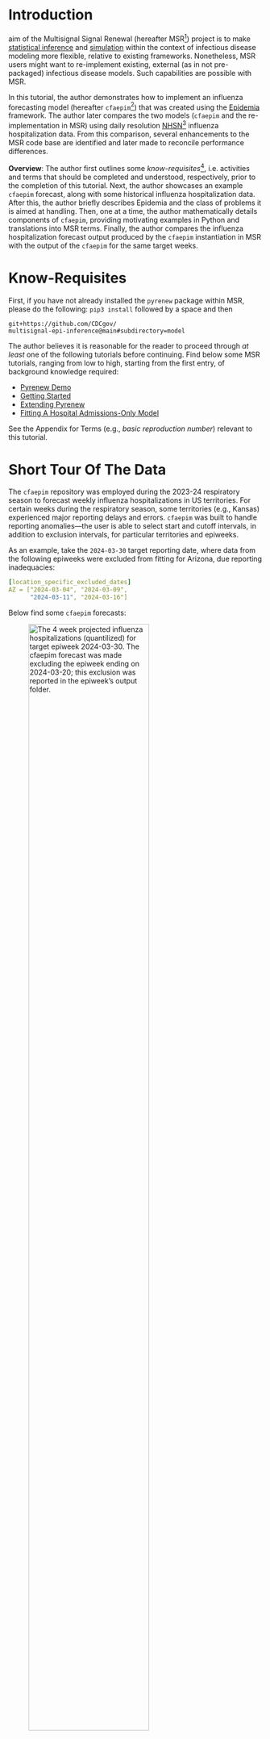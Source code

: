 
\newpage

# Introduction

\lettrine[lines=5, depth=0]{O}{ne} aim of the Multisignal Signal Renewal (hereafter MSR[^msr_v_pyrenew]) project is to make [statistical inference](https://en.wikipedia.org/wiki/Statistical_inference) and [simulation](https://en.wikipedia.org/wiki/Simulation) within the context of infectious disease modeling more flexible, relative to existing frameworks. Nonetheless, MSR users might want to re-implement existing, external (as in not pre-packaged) infectious disease models. Such capabilities are possible with MSR.

[^msr_v_pyrenew]: The author of this tutorial prefers the use of _MSR_ to `pyrenew`, which the reader may have seen used in other MSR tutorials and which is the name of the MSR project's downloadable package.

In this tutorial, the author demonstrates how to implement an influenza forecasting model (hereafter `cfaepim`[^cfaepim]) that was created using the [Epidemia](https://github.com/CDCgov/multisignal-epi-inference) framework. The author later compares the two models (`cfaepim` and the re-implementation in MSR) using daily resolution [NHSN](https://healthdata.gov/Hospital/COVID-19-Reported-Patient-Impact-and-Hospital-Capa/g62h-syeh)[^flusight] influenza hospitalization data. From this comparison, several enhancements to the MSR code base are identified and later made to reconcile performance differences.

[^flusight]: To see forecasts from influenza models using this data, see [here](https://github.com/cdcepi/FluSight-forecasts). For more information regarding how this data has been used for influenza forecasting, see [here](https://github.com/cdcepi/FluSight-forecast-hub/tree/main/target-data).

[^cfaepim]: The `cfaepim` model is contained within a private [CDC Enterprise](https://github.com/cdcent) repository. However, the author of this tutorial has received permission from [the author](https://github.com/dylanhmorris) of the repository to reproduce the parts of the model code.

__Overview__: The author first outlines some _know-requisites_[^itali], i.e. activities and terms that should be completed and understood, respectively, prior to the completion of this tutorial. Next, the author showcases an example `cfaepim` forecast, along with some historical influenza hospitalization data. After this, the author briefly describes Epidemia and the class of problems it is aimed at handling. Then, one at a time, the author mathematically details components of `cfaepim`, providing motivating examples in Python and translations into MSR terms. Finally, the author compares the influenza hospitalization forecast output produced by the `cfaepim` instantiation in MSR with the output of the `cfaepim` for the same target weeks.

[^itali]: Block quotes or lengthy italicized sections in this tutorial are very unlikely to be the author's own writing; instead, if no attribution is provided, it is safe to assume the content originated from `cfaepim` code or from descriptions that can be found on Epidemia's website.

# Know-Requisites

First, if you have not already installed the `pyrenew` package within MSR, please do the following: `pip3 install` followed by a space and then

```
git+https://github.com/CDCgov/
multisignal-epi-inference@main#subdirectory=model
```
The author believes it is reasonable for the reader to proceed through _at least_ one of the following tutorials before continuing. Find below some MSR tutorials, ranging from low to high, starting from the first entry, of background knowledge required:

* [Pyrenew Demo](https://cdcgov.github.io/multisignal-epi-inference/tutorials/pyrenew_demo.html)
* [Getting Started](https://cdcgov.github.io/multisignal-epi-inference/tutorials/getting-started.html)
* [Extending Pyrenew](https://cdcgov.github.io/multisignal-epi-inference/tutorials/extending_pyrenew.html)
* [Fitting A Hospital Admissions-Only Model](https://cdcgov.github.io/multisignal-epi-inference/tutorials/example-with-datasets.html)

See the Appendix for Terms (e.g., _basic reproduction number_) relevant to this tutorial.

# Short Tour Of The Data

The `cfaepim` repository was employed during the 2023-24 respiratory season to forecast weekly influenza hospitalizations in US territories. For certain weeks during the respiratory season, some territories (e.g., Kansas) experienced major reporting delays and errors. `cfaepim` was built to handle reporting anomalies—the user is able to select start and cutoff intervals, in addition to exclusion intervals, for particular territories and epiweeks.

As an example, take the `2024-03-30` target reporting date, where data from the following epiweeks were excluded from fitting for Arizona, due reporting inadequacies:

```yaml
[location_specific_excluded_dates]
AZ = ["2024-03-04", "2024-03-09",
      "2024-03-11", "2024-03-16"]
```

Below find some `cfaepim` forecasts:

![The 4 week projected influenza hospitalizations (quantilized) for target epiweek 2024-03-30. The `cfaepim` forecast was made excluding the epiweek ending on 2024-03-20; this exclusion was reported in the epiweek's `output` folder.](./source/figures/NY_cfaepim_2024-03-30_snapshot.png){ width=75% }

![Historical influenza hospitalizations for NY preceding the target epiweek 2024-03-30, along with a quantilized `cfaepim` forecast.](./source/figures/NY_cfaepim_2024-03-30_historical.png){ width=75% }

# Short Tour Of Epidemia

As described in Epidemia's Introduction page:

> The open-source R (R Core Team [2020](https://imperialcollegelondon.github.io/epidemia/articles/model-introduction.html#ref-rcore_2011)) package **epidemia** provides a framework for Bayesian, regression-oriented modeling of the temporal dynamics of infectious diseases. Typically, but not exclusively, these models are fit to areal time-series; i.e. aggregated event counts for a given population and period. Disease dynamics are described explicitly; observed data are linked to latent infections, which are in turn modeled as a self-exciting process tempered by time-varying reproduction numbers. Regression models are specified for several objects in the model. For example, reproduction numbers are expressed as a transformed predictor, which may include both covariates and autoregressive terms. A range of prior distributions can be specified for unknown parameters by leveraging the functionality of **rstanarm** (Goodrich et al. [2020](https://imperialcollegelondon.github.io/epidemia/articles/model-introduction.html#ref-goodrich_2020)). Multilevel models are supported by partially pooling covariate effects appearing in the predictor for reproduction numbers between multiple populations.

Further, the following pages on Epidemia might aid the reader in their understanding:

* [Epidemia's Website](https://imperialcollegelondon.github.io/epidemia/index.html)
* [Epidemia Model Description Page](https://imperialcollegelondon.github.io/epidemia/articles/model-description.html)
* [Epidemia Model Schematic Page](https://imperialcollegelondon.github.io/epidemia/articles/model-schematic.html)
* [Epidemia Model Implementation Page](https://imperialcollegelondon.github.io/epidemia/articles/model-implementation.html)

## Problem Statement

_The following description is a slightly reworded version of some of Epidemia's introduction page, geared towards influenza hospitalization forecasting. This problem statement attempts to further provide the reader with an intuition for how Epidemia is used in infectious disease modelling._

Suppose, over some interval of time, we received reported daily influenza hospitalization counts for a US territory; these influenza hospitalizations may be represented as $$Y = (Y_1, \dotsc, Y_n)$$

where $n$ denotes the $n$-th time step. Further, $Y_t$, i.e. the influenza hospitalization count for day $t$ can be...

> ...modeled as deriving from past new infections $i_s$, $s<t$, and some parameter $\alpha_t>0$, a multiplier, which in most contexts represents an instantaneous _ascertainment rate_. The general model can be expressed as $$Y_t \sim p(y_t, \phi)$$ $$y_t = \alpha_t \sum_{s<t}i_s \pi_{t-s}$$ where $y_t$ is the expected value of the data distribution and $\phi$ is an auxiliary parameter. $\pi_k$ is typically the time distribution from an infection to an observation, which we refer to as the infection to observation distribution. More generally, however, $\pi_k$ can be used to obtain any linear combination of past infections. New infections $i_t$ at times $t>0$ are modeled through a renewal equation, and are tempered by a non-negative parameter $\mathscr{R}_t$ which represents the reproduction number at time $t$. Formally $$i_t = \mathscr{R}_t \sum_{s<t}i_s g_{t-s}$$ where $g_k$ is a probability mass function for the time between infections. The recursion is initialized with seeded infections $i_{v:0}, v<0$, which are treated as unknown parameters. All parameters are assigned priors, i.e. $$i_{v:0},\mathscr{R},\phi,\alpha \sim p(\cdot)$$ where $\mathscr{R} = (\mathscr{R}_1,\dotsc,\mathscr{R}_n)$ and $\alpha=(\alpha_1,\dotsc,\alpha_n)$. The posterior distribution is then proportional to prior and likelihood, i.e.  $$p(i_{v:0},\mathscr{R},\phi,\alpha∣Y)\propto p(i_{v:0})p(\mathscr{R})p(\phi)p(\alpha)\prod_t p(Y_t∣y_t,\phi)$$.

The aforementioned Epidemia schematics page is worth looking at; see the Appendix.

# Epidemia For Influenza And MSR Equivalent

The `cfaepim` model consists of pre- and post-processing components that interface with a model instantiated via Epidemia. This Epidemia model is separated into three sections: (1) a transmission component, (2) an observation component, and (3) a function that integrates the other Epidemia-related components, which includes the infections component.

<!-- These three sections can be found across the code in `model.R`, which is detailed holistically in the Appendix. -->

## Parameters & Priors

The variables and their values below are referenced in subsequent sections. Skimming these values now might prove useful. The author of this tutorial cannot currently justify the values of these variables, but is in the process of obtaining justifications. The `cfaepim` code in this section was originally contained in a `toml` configuration file; parameter values are accessed via `params$<config_param>` in upcoming code blocks.


```yaml
day_of_week_effect_prior_modes = [0.0, 0.0, 0.0, 0.0, 0.0, 0.0]
day_of_week_effect_prior_scales = [0.25, 0.25, 0.25, 0.25, 0.25, 0.25]
holiday_eff_prior_mode = -0.2
holiday_eff_prior_scale = 0.2
post_holiday_eff_prior_mode = 0.0
post_holiday_eff_prior_scale = 0.2
recency_eff_prior_mode = 0.0
recency_eff_prior_scale = 0.1
recency_effect_length = 0

generation_time_dist = [0.233, 0.359, 0.198, 0.103, 0.053, 0.027, 0.014, 0.007, 0.003, 0.002, 0.001]
ihr_intercept_prior_mode = -6.5
ihr_intercept_prior_scale = 0.5
inf_model_prior_infections_per_capita = 0.0001
inf_model_seeds = 8
inf_to_hosp_dist = [0.05, 0.1, 0.175, 0.225, 0.175, 0.125, 0.075, 0.05, 0.025]
max_rt = 3.0
n_pre_observation_days = 14
non_obs_effect_prior_mode = -50
non_obs_effect_prior_scale = 0.01
reciprocal_dispersion_prior_mode = 10
reciprocal_dispersion_prior_scale = 5
reference_day_of_week = 4
rt_intercept_prior_mode = -0.4054651
rt_intercept_prior_scale = 0.3
seed = 54321
susceptible_fraction_prior_mode = 0.9
susceptible_fraction_prior_scale = 0.1
weekly_rw_prior_scale = 0.25
first_fitting_date = "2023-09-15"

[mcmc]
adapt_delta = 0.9
max_treedepth = 12
n_chains = 1
n_warmup = 1000
n_iter = 2000
```

## Transmission Component

In `cfaepim`, the influenza hospitalizations for each US territory are modelled separately, as though each territory's influenza dynamics are completely unique, i.e. independent of the influenza dynamics in other territories. This corresponds to an "unpooled" modelling case (see [Epidemia's partial pooling page](https://imperialcollegelondon.github.io/epidemia/articles/partial-pooling.html)). For each US territory, the effective reproduction number at time $t$, $\mathscr{R}_t$, can be modeled as a transformed linear prediction:

<!-- (the transmission of influenza, influenza infection, and the observation of influenza hospital admissions -->

$$\mathscr{R}_t = g^{-1}(\eta_t)$$

where $g$ is a link function and $\eta_t$ is the prediction on the transformed scale.

The link function for `cfaepim` is a scaled logit, so:

$$g^{-1}(x) = \frac{K}{1 + e^{-x}}$$

with $K = 3$ since `max_rt = 3.0`. As for each territory's transformed scale prediction $\eta_t$, we have

$$\eta_t = \beta_0 + W_t$$

where $W_t$ is a random walk satisfying $$W_t = W_{t-1} + \gamma_t$$ with $t > 0$ and $W_0 = 0$, and $\gamma_t \sim \mathcal{N}(0, \sigma)$, where $\sigma \sim \mathcal{N}^{+}(0, 0.25)$ since `weekly_rw_prior_scale = 0.25`. Note that the $\mathscr{R}_t$ intercept, i.e. $\beta_0$, has a prior. Since `rt_intercept_prior_mode = -0.4054651` and  `rt_intercept_prior_scale = 0.3`, $\beta_0 \sim \mathcal{N}(-0.4054651, 0.3)$.

### As Code In `cfaepim`

```r
#' Build the R(t) component of a "covariate
#' light" epidemia model.
#'
#' @param rt_intercept_prior_mode prior mode
#' for R(t) intercept. Prior is Normal on the
#' transformed (scaled logit) scale.
#' @param rt_intercept_prior_scale prior standard
#' deviation (scale) for R(t) intercept. Prior is
#' Normal on the transformed (scaled logit) scale.
#' @param max_rt Maximum permitted R(t) value (upper
#' limit of the scaled logit), on the natural scale.
#' R(t) will be permitted to range between 0 and
#' this value.
#' @param rw_prior_scale prior standard deviation
#' (scale parameter) for the random walk on R(t).
#' Random walk steps are Normal on the transformed
#' (scaled logit) scale.
#' @return the R(t) model, as the output
#' of an [epidemia::epirt()] call.
#' @export
build_light_rt <- function(rt_intercept_prior_mode,
                           rt_intercept_prior_scale,
                           max_rt,
                           rw_prior_scale) {
  rt_model <- epidemia::epirt(
    formula = as.formula(
      sprintf(
        paste0(
          "R(location, date) ~ 1 + ",
          "rw(time = week, gr = location, prior_scale = %f)"
        ),
        rw_prior_scale
      )
    ),
    prior_intercept = rstanarm::normal(
      location = rt_intercept_prior_mode,
      scale = rt_intercept_prior_scale
    ),
    link = epidemia::scaled_logit(K = max_rt)
  )
  return(rt_model)
}
```


## Observation Component

Proceeding, each US territory has is own time series of observed influenza hospitalizations $Y = (Y_1, \dotsc, Y_n)$. The observed influenza hospitalizations at time $t$ are given by $$Y_t \sim \mathcal{D}(y_t, \phi)$$ where $\mathcal{D}(y_t, \phi)$ is the sampling distribution with auxiliary parameter $\phi$.

This distribution is not fixed; rather, it is determined by the `family` variable in Epidemia's `epiobs` function.

Since `family = "neg_binom"` in `cfaepim`, $\mathcal{D}(y_t, \phi)$ is the [negative binomial distribution](https://en.wikipedia.org/wiki/Negative_binomial_distribution) parameterized by its mean and reciprocal dispersion ($\phi$).

Note that since `reciprocal_dispersion_prior_mode = 10` and `reciprocal_dispersion_prior_scale = 5`, we have the prior $\phi \sim \mathcal{N}(10, 5)$.

The expected value for the observed influenza hospitalizations on day $t$, i.e. $y_t$, is given by $$y_t = \alpha_t \sum_{s<t}i_s \pi_{t-s}$$ with $s < t$ and where

* $\pi_{k}$ is the _time distribution from an infection to an observation_
* $i_s$ are new infections as modelled via a renewal equation
* $\alpha_t>0$ _represents an instantaneous ascertainment rate_, which in this instance means the rate of influenza infections that become reported hospitalizations at time $t$, modeled by a linear model with a logit link (since `link = "logit"`), i.e. the function $g$, where $$g^{-1}(x) = \frac{1}{1 + e^{-x}}$$

Within `cfaepim`, the linear predictor for $\alpha_t$ consists of

* A "_day of the week effect on observation probability, relative to the reference day of the week_" (`day_of_week`).
* A holiday effect, if the day is a holiday (`is_holiday`).
* A post-holiday effect, if the day occurs after a holiday (`is_post_holiday`).

We have:

$$
\begin{aligned}
\alpha_t &= g^{-1}(\eta_t)\\
\eta_t &= \beta_0 + \sum_{i=1}^9 \beta_i x_i
\end{aligned}
$$

where

* the infection to hospitalization delay distribution intercept $\beta_0 \sim \mathcal{N}(-6.5, 0.5)$, since `ihr_intercept_prior_mode = -6.5` and `ihr_intercept_prior_scale = 0.5` .
* each of the coefficients $\beta_1, \dotsc, \beta_6$ have priors, $\beta_i \sim \mathcal{N}(0, 0.25) \quad i = 1, \dotsc, 6$ (see `day_of_week_effect_prior_modes` and `day_of_week_effect_prior_scales`) with `reference_day_of_week = 4`, i.e. Thursday, since epiweeks index Sunday at 0.
* the coefficient $\beta_7 \sim \mathcal{N}(-0.2, 0.2)$, since `holiday_eff_prior_mode = -0.2` and `holiday_eff_prior_scale = 0.2`, and refers to the holiday effect.
* the coefficient $\beta_8 \sim \mathcal{N}(0, 0.2)$, since `post_holiday_eff_prior_mode = 0.0` and `post_holiday_eff_prior_scale = 0.2`, and refers to the post-holiday effect.
* the coefficient $\beta_9 \sim \mathcal{N}(-50, 0.01)$, since `non_obs_effect_prior_mode = -50` and `non_obs_effect_prior_scale = 0.01`, and refers to the _change in the observation probability during the nonobservation (seeding) period_.

Within `cfaepim`, we have the infection to hospitalization delay distribution as $$\pi = \begin{bmatrix} 0.05 & 0.1 &  0.175 & 0.225 &  0.175 &  0.125 & 0.075 &  0.05 & 0.025\end{bmatrix}$$ given the selected value for `inf_to_hosp_dist`.


The corresponding code in `cfaepim`:

```r
#' Build the observation component of a "covariate
#' light" epidemia model.
#'
#' @param inf_to_hosp_dist infection to hospitalization
#' delay distribution, passed as the `i2o` parameter
#' to [epidemia::epiobs()].
#' @param ihr_intercept_prior_mode Normal prior mode for
#' the overall infection (observed) hospitalization rate
#' (i.e. the probability that an arbitrary infected individual
#' gets observed admitted to the hospital), before taking
#' into account any covariates.
#' Specified on the transformed scale (see `link` parameter).
#' @param ihr_intercept_prior_scale Normal prior scale for the
#' intercept of the regression predicting the
#' infection (observed) hospitalization rate
#' (i.e. the probability that an arbitrary infected individual
#' gets observed admitted to the hospital), before taking
#' into account any covariates.
#' Specified on the transformed scale (see `link` parameter).
#' @param day_of_week_eff_prior_modes Normal prior
#' modes for the day of the week effect on observation
#' probability, relative to the reference day of the week.
#' Should be a vector of length 6.
#' Specified on the transformed scale (see `link` parameter).
#' @param day_of_week_eff_prior_scales Normal prior
#' scales for the day of the week effect on observation
#' probability, relative to the reference day of the week.
#' Should be a vector of length 6.
#' Specified on the transformed scale (see `link` parameter).
#' @param non_obs_effect_prior_mode Normal prior
#' mode for the change in the observation probability
#' during the nonobservation (seeding) period. Useful
#' for model initialization. Should typically be a large
#' negative number.
#' Specified on the transformed scale (see `link` parameter).
#' @param non_obs_effect_prior_scale Normal prior
#' scale for the change in the observation probability
#' during the nonobservation (seeding) period. Useful
#' for model initialization. Should typically be a small
#' number, to enforce the large negative effect given in
#' non_obs_effect_prior_mode.
#' Specified on the transformed scale (see `link` parameter).
#' @param inv_dispersion_prior_mode Normal prior mode
#' for the reciprocal dispersion of the negative binomial
#' observation process.
#' @param inv_dispersion_prior_mode Normal prior scale
#' for the reciprocal dispersion of the negative binomial
#' observation process.
#' @param link link function for the observation model,
#' passed as the `link` parameter to [epidemia::epiobs()]
#' Default `"logit"`.
#' @return the observation model, as the output
#' of an [epidemia::epiobs()] call.
#' @export
build_light_obs <- function(inf_to_hosp_dist,
                            ihr_intercept_prior_mode,
                            ihr_intercept_prior_scale,
                            day_of_week_eff_prior_modes,
                            day_of_week_eff_prior_scales,
                            holiday_eff_prior_mode,
                            holiday_eff_prior_scale,
                            post_holiday_eff_prior_mode,
                            post_holiday_eff_prior_scale,
                            non_obs_effect_prior_mode,
                            non_obs_effect_prior_scale,
                            inv_dispersion_prior_mode,
                            inv_dispersion_prior_scale,
                            link = "logit") {
  return(epidemia::epiobs(
    formula = as.formula(paste0(
      "hosp ~ 1 + day_of_week + ",
      "is_holiday + ",
      "is_post_holiday + ",
      "nonobservation_period"
    )),
    ## Add a covariate for the
    ## nonobservation window to
    ## leave an initial evolution
    ## period with no observations
    i2o = inf_to_hosp_dist,
    link = link,
    family = "neg_binom",
    prior_intercept = rstanarm::normal(
      location = ihr_intercept_prior_mode,
      scale = ihr_intercept_prior_scale
    ),
    prior = rstanarm::normal(
      location = c(
        day_of_week_eff_prior_modes,
        holiday_eff_prior_mode,
        post_holiday_eff_prior_mode,
        non_obs_effect_prior_mode
      ),
      ## a large negative non_obs_effect
      ## effectively conditions on detection
      ## prob = 0 outside the observation period
      scale = c(
        day_of_week_eff_prior_scales,
        holiday_eff_prior_scale,
        post_holiday_eff_prior_scale,
        non_obs_effect_prior_scale
        ## non-obs prior scale
        ## should be small to
        ## enforce non-obs effect
        ## close to (large negative) mode
      )
    ),
    prior_aux = rstanarm::normal(
      location = inv_dispersion_prior_mode,
      scale = inv_dispersion_prior_scale
    )
  ))
}
```

## Infections Component

With a more thorough understanding of the observation process, let us turn our attention to the infection process.

NOTE: The infections component code is contained within the `build_state_light_model()` function in `model.R`. The code for this entire function appears in the next section.



```r
mode_ihr <- plogis(params$ihr_intercept_prior_mode)
state_data <- clean_data |>
  dplyr::filter(location == !!state)

mean_inf_df <- state_data |>
  dplyr::distinct(location, population, first_week_hosp) |>
  dplyr::mutate(
    mean_seed_inf_per_day = (
      (params$inf_model_prior_infections_per_capita * population) +
        (first_week_hosp / (!!mode_ihr * 7))
    )
  )
mean_inf_val <- mean_inf_df$mean_seed_inf_per_day[1]
infection_model <- epidemia::epiinf(
  params$generation_time_dist,
  seed_days = params$inf_model_seeds,
  prior_seeds = rstanarm::exponential(1 / mean_inf_val),
  pop_adjust = TRUE,
  pops = "population",
  prior_susc = rstanarm::normal(
    location = params$susceptible_fraction_prior_mode,
    scale = params$susceptible_fraction_prior_scale
  )
)
```




The corresponding code in `cfaepim`:

```r
#' Build a complete "covariate light" epidemia
#' model
#'
#' For the given state with
#' the given parameter list
#'
#' @param state state for which to build the model
#' @param clean_data data frame of all fitting data
#' @param params the parameter list
#' @param n_warmup number of warmup samples for Stan to draw per chain.
#' Default `1000`.
#' @param n_iter total number of iterations for Stan per chain.
#' Default `2000`.
#' @param n_chains number of separate NUTS chains to run.
#' Default `4`.
#' @param max_treedepth maximum treedepth for NUTS,
#' passed to [rstan::sampling()]. Default `11`.
#' @param adapt_delta target acceptance probability
#' for NUTS adaptation, passed to [rstan::sampling()].
#' Default `0.85`.
#' @param refresh How often to print Stan progress
#' to terminal. Default `0` (never).
#' @return a list of arguments that can be passed
#' to [epidemia::epim()]
#' @export
build_state_light_model <- function(
    state,
    clean_data,
    params,
    n_warmup = 1000,
    n_iter = 2000,
    n_chains = 4,
    max_treedepth = 11,
    adapt_delta = 0.85,
    refresh = 0) {
  rw_prior_scale <- params$weekly_rw_prior_scale

  rt_model <- build_light_rt(
    params$rt_intercept_prior_mode,
    params$rt_intercept_prior_scale,
    params$max_rt,
    params$weekly_rw_prior_scale
  )

  ## make sure day_of_week is properly
  ## set up as a factor
  dow_levels <- levels(
    lubridate::wday("2023-01-01",
      label = TRUE,
      week_start = params$reference_day_of_week
    )
  )
  clean_data <- clean_data |>
    dplyr::mutate(
      day_of_week = factor(day_of_week,
        ordered = FALSE,
        levels = dow_levels
      )
    )
  # create the mean infections per day to use in prior_seeds
  # to population adjust the seeded infections
  mode_ihr <- plogis(params$ihr_intercept_prior_mode)
  state_data <- clean_data |>
    dplyr::filter(location == !!state)

  mean_inf_df <- state_data |>
    dplyr::distinct(location, population, first_week_hosp) |>
    dplyr::mutate(
      mean_seed_inf_per_day = (
        (params$inf_model_prior_infections_per_capita * population) +
          (first_week_hosp / (!!mode_ihr * 7))
      )
    )
  mean_inf_val <- mean_inf_df$mean_seed_inf_per_day[1]
  infection_model <- epidemia::epiinf(
    params$generation_time_dist,
    seed_days = params$inf_model_seeds,
    prior_seeds = rstanarm::exponential(1 / mean_inf_val),
    pop_adjust = TRUE,
    pops = "population",
    prior_susc = rstanarm::normal(
      location = params$susceptible_fraction_prior_mode,
      scale = params$susceptible_fraction_prior_scale
    )
  )
  obs_model <- build_light_obs(
    params$inf_to_hosp_dist,
    params$ihr_intercept_prior_mode,
    params$ihr_intercept_prior_scale,
    params$day_of_week_effect_prior_modes,
    params$day_of_week_effect_prior_scales,
    params$holiday_eff_prior_mode,
    params$holiday_eff_prior_scale,
    params$post_holiday_eff_prior_mode,
    params$post_holiday_eff_prior_scale,
    params$non_obs_effect_prior_mode,
    params$non_obs_effect_prior_scale,
    params$reciprocal_dispersion_prior_mode,
    params$reciprocal_dispersion_prior_scale
  )
  stan_data <- state_data |>
    dplyr::select(
      date,
      location,
      population,
      hosp,
      day_of_week,
      is_holiday,
      is_post_holiday,
      recency,
      nonobservation_period,
      week
    )
  aug_stan_data <- add_pre_observation_period(
    stan_data,
    params$n_pre_observation_days
  )
  epim_args <- list(
    rt = rt_model,
    obs = obs_model,
    inf = infection_model,
    data = aug_stan_data,
    warmup = n_warmup,
    iter = n_iter,
    seed = params$seed,
    chains = n_chains,
    refresh = refresh,
    control = list(
      max_treedepth = max_treedepth,
      adapt_delta = adapt_delta
    )
  )
  return(epim_args)
}
```

## Additional Components


The corresponding code in `cfaepim`:

```r
#' Augment a set of epidemia data with a
#' preobservation period
#'
#' This allows for more robust initialization
#' of the renewal process.
#'
#' @param data The data to augment
#' @param n_pre_observation_days number of
#' pre-observation days with which to augment it.
#' @return the augmented data frame, as a [tibble::tibble()]
#' @export
add_pre_observation_period <- function(data,
                                       n_pre_observation_days) {
  pre_observation_data <- tibble::tibble(
    date = min(data$date) - n_pre_observation_days:1,
    hosp = NA,
    nonobservation_period = TRUE,
    location = data$location[1],
    population = data$population[1],
    day_of_week = factor(
      lubridate::wday(date,
        label = TRUE
      ),
      ordered = FALSE,
      levels = levels(data$day_of_week)
    ),
    is_holiday = FALSE,
    is_post_holiday = FALSE,
    recency = 0,
    week = data$week[1] ## this prevents RW during seeding
  )

  aug_data <- pre_observation_data |>
    dplyr::bind_rows(data) |>
    dplyr::mutate(hosp = ifelse(nonobservation_period,
      0,
      hosp
    ))
  print(aug_data |> tail())
  return(aug_data)
}
```



# Appendix

## Terms

The reader might find having the definitions of the following terms useful.

__Basic Reproduction Number__ [@van2002reproduction, pp. 32-33]

> The basic reproduction number, denoted $\mathscr{R}_0$, is 'the expected number of secondary cases produced, in a completely susceptible population, by a typical infective individual' [2]; see also [5, p. 17]. If $\mathscr{R}_0 < 1$, then on average an infected individual produces less than one new infected individual over the course of its infectious period, and the infection cannot grow. Conversely, if $\mathscr{R}_0 > 1$, then each infected individual produces, on average, more than one new infection, and the disease can invade the population. For the case of a single infected compartment, $\mathscr{R}_0$ is simply the product of the infection rate and the mean duration of the infection. However, for more complicated models with several infected compartments this simple heuristic definition of $\mathscr{R}_0$ is insufficient. A more general basic reproduction number can be defined as the number of new infections produced by a typical infective individual in a population at a [disease free equilibrium (DFE)].

__Generation Interval__ [@champredon2018equivalence, pp.3258-3267]

> The generation interval is the interval between the time when an individual is infected by an infector and the time when this infector was infected.

and

> The generation interval is rarely observed (because the actual transmission time is usually not observed), but through contact tracing it is possible to directly observe the _serial interval_ (i.e., the interval of time between the onset of symptoms for the infector and her/his infectee).


__Renewal Equation__ (Historical) [@champredon2018equivalence, pp.3258-3267]

> The renewal equation was introduced by Euler in 1767 [@euler1767recherches] in his work on population dynamics and was reframed in a modern continuous formulation by Lotka in 1907 [@lotka1907relation]. Lotka's formulation is usually expressed as $$B(t) = \int^{\infty}_0 B(t-a) p(a) \nu(a) da$$ where $B(t)$ is the number of births at time $t$, $p(a)$ is the probability of survival to age $a$, and $\nu(a)$ is the fertility at age $a$. This equation was derived for demographic studies and has been adapted to epidemics using an "age of infection" model that was described in the seminal work of Kermack and McKendrick in 1927 [@kermack1927contribution]. This epidemic model changes the interpretation of the variables: $B(t)$ represents the number of new infectious individuals at time $t$, $p(a)$ the probability to be infectious a time units after acquiring the disease, and $\nu(a)$ the "transmission potential" that is, the average number of secondary infections at "infection age" $a$.

__Renewal Equation__ (Epidemiology) [@pakkanen2023unifying, pp.35]

> The form of this renewal equation when only considering $\mathscr{R}_0$ is exactly what is commonly used in epidemic modelling where the incidence of infections $I(t)$ follows a renewal equation given by $$I(t) = \mathscr{R}_0 \int_0^{\infty} I(t-u)g(u)du$$ where $g(\cdot)$ is the probability density function (PDF) of the generation interval. Introducing a time-varying reproduction number $\mathscr{R}(t)$ within the Bellman–Harris process in general does not simply entail replacing $\mathscr{R}_0$ with $\mathscr{R}(t)$ in the renewal equation.

<!-- ## Epidemia Schematics Page

> We provide schematics for different parts of the model outlined [here](https://imperialcollegelondon.github.io/epidemia/articles/model-description.html). These are useful because they clarify how different model objects, including data and parameters, are related to one another.
>
> Figure [2.1](https://imperialcollegelondon.github.io/epidemia/articles/model-schematic.html#fig:schem-obs) illustrates a complete observational model, and in particular details the model for multipliers $\alpha_t$. Figure [3.1](https://imperialcollegelondon.github.io/epidemia/articles/model-schematic.html#fig:schem-inf) presents the basic infection model, and also shows the GLM-style model for reproduction numbers $\mathscr{R}_t$. Finally Figure [4.1](https://imperialcollegelondon.github.io/epidemia/articles/model-schematic.html#fig:schem-latent) shows treating latent infections as parameters.
>
> All mathematical notation shown in the figures corresponds to that used in the model description article. Each node is outlined in a color corresponding to the type of object considered. These are interpreted as follows.
>
> -   **Grey**: A user provided object or quantity that is assumed to be known.
-   **Green**: A model parameter that is, generally speaking, directly sampled. Occasionally **epidemia** will sample a transformation of this parameter for efficiency purposes.
-   **Red**: A transformed parameter. This is a quantity that is a deterministic function of other model parameters.
-   **Orange**: A quantity that is either a parameter or transformed parameter, depending on the context.
-   **Blue**: An observation.

![From Epidemia's site: _A schematic for observational models. Only one observational model is shown here, however the figure makes clear that additional models may be included. The model for the multiplier $\alpha_t$ is shown in the shaded green region. This is very similar in form to the transmission model shown in Figure 3.1. Infections shown at the bottom may be directly from either the basic infection model, or from an extended model (as described in the model description)._](./source/figures/Epidemia_02.png){ width=75% }

![From Epidemia's site: _A schematic showing both the basic infection model and the transmission model (the green region). Here infections are a transformed parameter, and are recursively linked to previous infections. The model for $\mathscr{R}_t$ is similar to a GLM, however autocorrelation terms can be included. $\eta_t$ is the predictor for the reproduction number at time $t$, and is one element of the predictor $\eta$ introduced in the model description._](./source/figures/Epidemia_03.png){ width=75% }

![From Epidemia's site: _Shows schematic for adding variation to the infection process._](./source/figures/Epidemia_04.png){ width=75% } -->

## `cfaepim` Model, Fit, And Forecast Code

The full code from `model.R`, `fit.R`, and `forecast.R`.

### Model

```r
#' Augment a set of epidemia data with a
#' preobservation period
#'
#' This allows for more robust initialization
#' of the renewal process.
#'
#' @param data The data to augment
#' @param n_pre_observation_days number of
#' pre-observation days with which to augment it.
#' @return the augmented data frame, as a [tibble::tibble()]
#' @export
add_pre_observation_period <- function(data,
                                       n_pre_observation_days) {
  pre_observation_data <- tibble::tibble(
    date = min(data$date) - n_pre_observation_days:1,
    hosp = NA,
    nonobservation_period = TRUE,
    location = data$location[1],
    population = data$population[1],
    day_of_week = factor(
      lubridate::wday(date,
        label = TRUE
      ),
      ordered = FALSE,
      levels = levels(data$day_of_week)
    ),
    is_holiday = FALSE,
    is_post_holiday = FALSE,
    recency = 0,
    week = data$week[1] ## this prevents RW during seeding
  )

  aug_data <- pre_observation_data |>
    dplyr::bind_rows(data) |>
    dplyr::mutate(hosp = ifelse(nonobservation_period,
      0,
      hosp
    ))
  print(aug_data |> tail())
  return(aug_data)
}

#' Build the R(t) component of a "covariate
#' light" epidemia model.
#'
#' @param rt_intercept_prior_mode prior mode
#' for R(t) intercept. Prior is Normal on the
#' transformed (scaled logit) scale.
#' @param rt_intercept_prior_scale prior standard
#' deviation (scale) for R(t) intercept. Prior is
#' Normal on the transformed (scaled logit) scale.
#' @param max_rt Maximum permitted R(t) value (upper
#' limit of the scaled logit), on the natural scale.
#' R(t) will be permitted to range between 0 and
#' this value.
#' @param rw_prior_scale prior standard deviation
#' (scale parameter) for the random walk on R(t).
#' Random walk steps are Normal on the transformed
#' (scaled logit) scale.
#' @return the R(t) model, as the output
#' of an [epidemia::epirt()] call.
#' @export
build_light_rt <- function(rt_intercept_prior_mode,
                           rt_intercept_prior_scale,
                           max_rt,
                           rw_prior_scale) {
  rt_model <- epidemia::epirt(
    formula = as.formula(
      sprintf(
        paste0(
          "R(location, date) ~ 1 + ",
          "rw(time = week, gr = location, prior_scale = %f)"
        ),
        rw_prior_scale
      )
    ),
    prior_intercept = rstanarm::normal(
      location = rt_intercept_prior_mode,
      scale = rt_intercept_prior_scale
    ),
    link = epidemia::scaled_logit(K = max_rt)
  )

  return(rt_model)
}

#' Build the observation component of a "covariate
#' light" epidemia model.
#'
#' @param inf_to_hosp_dist infection to hospitalization
#' delay distribution, passed as the `i2o` parameter
#' to [epidemia::epiobs()].
#' @param ihr_intercept_prior_mode Normal prior mode for
#' the overall infection (observed) hospitalization rate
#' (i.e. the probability that an arbitrary infected individual
#' gets observed admitted to the hospital), before taking
#' into account any covariates.
#' Specified on the transformed scale (see `link` parameter).
#' @param ihr_intercept_prior_scale Normal prior scale for the
#' intercept of the regression predicting the
#' infection (observed) hospitalization rate
#' (i.e. the probability that an arbitrary infected individual
#' gets observed admitted to the hospital), before taking
#' into account any covariates.
#' Specified on the transformed scale (see `link` parameter).
#' @param day_of_week_eff_prior_modes Normal prior
#' modes for the day of the week effect on observation
#' probability, relative to the reference day of the week.
#' Should be a vector of length 6.
#' Specified on the transformed scale (see `link` parameter).
#' @param day_of_week_eff_prior_scales Normal prior
#' scales for the day of the week effect on observation
#' probability, relative to the reference day of the week.
#' Should be a vector of length 6.
#' Specified on the transformed scale (see `link` parameter).
#' @param non_obs_effect_prior_mode Normal prior
#' mode for the change in the observation probability
#' during the nonobservation (seeding) period. Useful
#' for model initialization. Should typically be a large
#' negative number.
#' Specified on the transformed scale (see `link` parameter).
#' @param non_obs_effect_prior_scale Normal prior
#' scalefor the change in the observation probability
#' during the nonobservation (seeding) period. Useful
#' for model initialization. Should typically be a small
#' number, to enforce the large negative effect given in
#' non_obs_effect_prior_mode.
#' Specified on the transformed scale (see `link` parameter).
#' @param inv_dispersion_prior_mode Normal prior mode
#' for the reciprocal dispersion of the negative binomial
#' observation process.
#' @param inv_dispersion_prior_mode Normal prior scale
#' for the reciprocal dispersion of the negative binomial
#' observation process.
#' @param link link function for the observation model,
#' passed as the `link` parameter to [epidemia::epiobs()]
#' Default `"logit"`.
#' @return the observation model, as the output
#' of an [epidemia::epiobs()] call.
#' @export
build_light_obs <- function(inf_to_hosp_dist,
                            ihr_intercept_prior_mode,
                            ihr_intercept_prior_scale,
                            day_of_week_eff_prior_modes,
                            day_of_week_eff_prior_scales,
                            holiday_eff_prior_mode,
                            holiday_eff_prior_scale,
                            post_holiday_eff_prior_mode,
                            post_holiday_eff_prior_scale,
                            non_obs_effect_prior_mode,
                            non_obs_effect_prior_scale,
                            inv_dispersion_prior_mode,
                            inv_dispersion_prior_scale,
                            link = "logit") {
  return(epidemia::epiobs(
    formula = as.formula(paste0(
      "hosp ~ 1 + day_of_week + ",
      "is_holiday + ",
      "is_post_holiday + ",
      "nonobservation_period"
    )),
    ## Add a covariate for the
    ## nonobservation window to
    ## leave an initial evolution
    ## period with no observations
    i2o = inf_to_hosp_dist,
    link = link,
    family = "neg_binom",
    prior_intercept = rstanarm::normal(
      location = ihr_intercept_prior_mode,
      scale = ihr_intercept_prior_scale
    ),
    prior = rstanarm::normal(
      location = c(
        day_of_week_eff_prior_modes,
        holiday_eff_prior_mode,
        post_holiday_eff_prior_mode,
        non_obs_effect_prior_mode
      ),
      ## a large negative non_obs_effect
      ## effectively conditions on detection
      ## prob = 0 outside the observation period
      scale = c(
        day_of_week_eff_prior_scales,
        holiday_eff_prior_scale,
        post_holiday_eff_prior_scale,
        non_obs_effect_prior_scale
        ## non-obs prior scale
        ## should be small to
        ## enforce non-obs effect
        ## close to (large negative) mode
      )
    ),
    prior_aux = rstanarm::normal(
      location = inv_dispersion_prior_mode,
      scale = inv_dispersion_prior_scale
    )
  ))
}

#' Build a complete "covariate light" epidemia
#' model
#'
#' For the given state with
#' the given parameter list
#'
#' @param state state for which to build the model
#' @param clean_data data frame of all fitting data
#' @param params the parameter list
#' @param n_warmup number of warmup samples for Stan to draw per chain.
#' Default `1000`.
#' @param n_iter total number of iterations for Stan per chain.
#' Default `2000`.
#' @param n_chains number of separate NUTS chains to run.
#' Default `4`.
#' @param max_treedepth maximum treedepth for NUTS,
#' passed to [rstan::sampling()]. Default `11`.
#' @param adapt_delta target acceptance probability
#' for NUTS adaptation, passed to [rstan::sampling()].
#' Default `0.85`.
#' @param refresh How often to print Stan progress
#' to terminal. Default `0` (never).
#' @return a list of arguments that can be passed
#' to [epidemia::epim()]
#' @export
build_state_light_model <- function(
    state,
    clean_data,
    params,
    n_warmup = 1000,
    n_iter = 2000,
    n_chains = 4,
    max_treedepth = 11,
    adapt_delta = 0.85,
    refresh = 0) {
  rw_prior_scale <- params$weekly_rw_prior_scale
  rt_model <- build_light_rt(
    params$rt_intercept_prior_mode,
    params$rt_intercept_prior_scale,
    params$max_rt,
    params$weekly_rw_prior_scale
  )
  ## make sure day_of_week is properly
  ## set up as a factor
  dow_levels <- levels(
    lubridate::wday("2023-01-01",
      label = TRUE,
      week_start = params$reference_day_of_week
    )
  )
  clean_data <- clean_data |>
    dplyr::mutate(
      day_of_week = factor(day_of_week,
        ordered = FALSE,
        levels = dow_levels
      )
    )
  # create the mean infections per day to use in prior_seeds
  # to population adjust the seeded infections
  mode_ihr <- plogis(params$ihr_intercept_prior_mode)
  state_data <- clean_data |>
    dplyr::filter(location == !!state)
  mean_inf_df <- state_data |>
    dplyr::distinct(location, population, first_week_hosp) |>
    dplyr::mutate(
      mean_seed_inf_per_day = (
        (params$inf_model_prior_infections_per_capita * population) +
          (first_week_hosp / (!!mode_ihr * 7))
      )
    )

  mean_inf_val <- mean_inf_df$mean_seed_inf_per_day[1]
  infection_model <- epidemia::epiinf(
    params$generation_time_dist,
    seed_days = params$inf_model_seeds,
    prior_seeds = rstanarm::exponential(1 / mean_inf_val),
    pop_adjust = TRUE,
    pops = "population",
    prior_susc = rstanarm::normal(
      location = params$susceptible_fraction_prior_mode,
      scale = params$susceptible_fraction_prior_scale
    )
  )
  obs_model <- build_light_obs(
    params$inf_to_hosp_dist,
    params$ihr_intercept_prior_mode,
    params$ihr_intercept_prior_scale,
    params$day_of_week_effect_prior_modes,
    params$day_of_week_effect_prior_scales,
    params$holiday_eff_prior_mode,
    params$holiday_eff_prior_scale,
    params$post_holiday_eff_prior_mode,
    params$post_holiday_eff_prior_scale,
    params$non_obs_effect_prior_mode,
    params$non_obs_effect_prior_scale,
    params$reciprocal_dispersion_prior_mode,
    params$reciprocal_dispersion_prior_scale
  )
  stan_data <- state_data |>
    dplyr::select(
      date,
      location,
      population,
      hosp,
      day_of_week,
      is_holiday,
      is_post_holiday,
      recency,
      nonobservation_period,
      week
    )
  aug_stan_data <- add_pre_observation_period(
    stan_data,
    params$n_pre_observation_days
  )
  epim_args <- list(
    rt = rt_model,
    obs = obs_model,
    inf = infection_model,
    data = aug_stan_data,
    warmup = n_warmup,
    iter = n_iter,
    seed = params$seed,
    chains = n_chains,
    refresh = refresh,
    control = list(
      max_treedepth = max_treedepth,
      adapt_delta = adapt_delta
    )
  )
  return(epim_args)
}
```

### Fit

```r
#!/usr/bin/env Rscript

#' fit forecast models for a given report date
#'
#' @param report_date report date for which
#' to run the analysis
#' @param output_parent_directory report will
#' be saved in a subdirectory named after the report date,
#' but within this parent directory. Defaults to creating
#' and/or using a directory named `"output"` within the
#' current working directory for this purpose.
#' @param data_cutoff_date Unless use data through
#' the given date. If `NULL`, use all
#' available data. Default `NULL`.
#' @param locations Only fit these locations.
#' If `NULL`, use all available locations.
#' Default `NULL`.
#' @param param_path Where to look for a parameter
#' file. Default to a file named `"params.toml"`
#' within a directory named `"data"` within the
#' current working directory.
#' @param location_data_path Where to look for a FluSight
#' `locations.csv` containing locations to fit and their
#' populations. Default to a file named `"locations.csv"`
#' within a directory named `"data"` within the
#' current working directory.
#' @param healthdata_api_key_id API key ID for authenticating
#' to HealthData.gov SODA API. Not required, but polite.
#' Default `NULL`
#' @param healthdata_api_key_secret Corresponding
#' API key secrete for authenticating
#' to HealthData.gov SODA API. Not required, but polite.
#' Default `NULL`.
#' @param overwrite_params Overwrite an existing
#' archived parameter file if it exists?
#' Boolean, default `FALSE`. If `FALSE`
#' and an archived parameter file already
#' exists, the pipeline will error out.
#' @return `TRUE` on success.
fit <- function(report_date,
                output_parent_directory = "output",
                data_cutoff_date = NULL,
                locations = NULL,
                param_path = fs::path("data", "params.toml"),
                location_data_path = fs::path("data", "locations.csv"),
                healthdata_api_key_id = NULL,
                healthdata_api_key_secret = NULL,
                overwrite_params = FALSE) {
  cli::cli_inform("Using working directory {fs::path_wd()}")

  report_outdir <- fs::path(
    output_parent_directory,
    report_date
  )

  fs::dir_create(report_outdir)

  data_save_path <- fs::path(
    report_outdir,
    paste0(report_date, "_clean_data", ".tsv")
  )

  param_save_path <- fs::path(
    report_outdir,
    paste0(report_date, "_config", ".toml")
  )

  cli::cli_inform("reading in run parameters from {param_path}")
  params <- RcppTOML::parseTOML(param_path)

  cli::cli_inform("Archiving parameters at {param_save_path}")
  fs::file_copy(param_path,
    param_save_path,
    overwrite = overwrite_params
  )

  cli::cli_inform("Pulling and cleaning data")
  clean_data <- cfaepim::get_data(
    params$first_fitting_date,
    location_data_path,
    api_key_id = healthdata_api_key_id,
    api_key_secret = healthdata_api_key_secret,
    recency_effect_length = params$recency_effect_length
  )

  for (loc in unique(clean_data$location)) {
    loc_start_date <- params$location_specific_start_dates[[loc]]
    loc_cutoff_date <- params$location_specific_cutoff_dates[[loc]]

    if (!is.null(loc_start_date)) {
      cli::cli_inform(paste0(
        "Using custom start date {loc_start_date} ",
        "for location {loc}"
      ))
      clean_data <- clean_data |>
        dplyr::filter(location != !!loc | date >= !!loc_start_date)
    }

    if (!is.null(loc_cutoff_date)) {
      cli::cli_inform(paste0(
        "Using custom cutoff date {loc_cutoff_date} ",
        "for location {loc}"
      ))
      clean_data <- clean_data |>
        dplyr::filter(location != !!loc | date <= !!loc_cutoff_date)
    }
  }

  if (!is.null(data_cutoff_date)) {
    clean_data <- clean_data |>
      dplyr::filter(date <= data_cutoff_date)
  }

  unobserved_dates <- params$location_specific_excluded_dates |>
    stack() |>
    tibble::as_tibble() |>
    dplyr::mutate(
      date = as.Date(values),
      location = ind,
      nonobservation_period = TRUE
    ) |>
    dplyr::select(
      date,
      location,
      nonobservation_period
    )

  clean_data <- clean_data |>
    dplyr::left_join(
      unobserved_dates,
      by = c("location", "date")
    ) |>
    dplyr::mutate(
      nonobservation_period =
        tidyr::replace_na(
          nonobservation_period,
          FALSE
        )
    )


  cli::cli_inform("Archiving cleaned data at {data_save_path}")
  readr::write_tsv(clean_data, data_save_path)

  if (!is.null(locations)) {
    loc_vec <- as.character(locations)
  } else {
    loc_vec <- clean_data |>
      dplyr::distinct(location) |>
      dplyr::pull()
  }
  names(loc_vec) <- loc_vec

  cli::cli_alert("Fitting the following locations: {loc_vec}")

  cli::cli_alert("Setting up models")
  fitting_args <- lapply(loc_vec,
    cfaepim::build_state_light_model,
    clean_data = clean_data,
    params = params,
    adapt_delta = params$mcmc$adapt_delta,
    max_treedepth = params$mcmc$max_treedepth,
    n_chains = params$mcmc$n_chains,
    n_warmup = params$mcmc$n_warmup,
    n_iter = params$mcmc$n_iter
  )

  cli::cli_alert("{length(fitting_args)} models to fit")
  cli::cli_alert("Starting model fit at {Sys.time()}")

  raw_results <- cfaepim::fit_future(
    fitting_args,
    save_results = TRUE,
    overwrite_existing = FALSE,
    save_dir = report_outdir,
    save_filename_pattern = paste0("_", report_date, "_epim_results")
  )

  print(raw_results[[1]])

  cli::cli_alert("Model fit finished at {Sys.time()}")

  return(TRUE)
}

argv_parser <- argparser::arg_parser(
  paste0(
    "Run Epidemia forecast analysis ",
    "for a given report date"
  )
) |>
  argparser::add_argument(
    "report_date",
    help = "Date for which to generate a forecast report"
  ) |>
  argparser::add_argument(
    "--data-cutoff",
    help = "Only use data up to this date for forecasting"
  ) |>
  argparser::add_argument(
    "--locations",
    help = "Only fit to these locations"
  ) |>
  argparser::add_argument(
    "--outdir",
    help = paste0(
      "Write forecast output to a timestamped ",
      "subdirectory of this directory"
    ),
    default = "output"
  ) |>
  argparser::add_argument(
    "--params",
    help = "Path to parameter file",
    default = "data/params.toml"
  ) |>
  argparser::add_argument(
    "--overwrite-params",
    help = "Overwrite an existing archived parameter file?",
    default = FALSE
  )

argv <- argparser::parse_args(argv_parser)

n_cores_use <- parallel::detectCores() - 1
future::plan(future::multicore(workers = n_cores_use))

if (is.na(argv$data_cutoff)) {
  argv$data_cutoff <- NULL
}
if (is.na(argv$locations)) {
  argv$locations <- NULL
} else {
  argv$locations <- unlist(strsplit(
    argv$locations,
    " "
  ))
}

## hack to make argparser slightly more system-agnostic
if (argv$params == "data/params.toml") {
  argv$params <- fs::path("data", "params.toml")
}

api_creds <- cfaepim::get_api_credentials()

fit(
  argv$report_date,
  argv$outdir,
  data_cutoff_date = argv$data_cutoff,
  locations = argv$locations,
  param_path = argv$params,
  healthdata_api_key_id = api_creds$id,
  healthdata_api_key_secret = api_creds$key,
  overwrite_params = argv$overwrite_params
)
```

### Forecast

```r
#' synthetic_forecast_data
#'
#' Given a dataframe of timeseries data used
#' for epidemia model fitting,
#' produce a synthetic dataframe
#' in the same format to use for
#' forward projection. This is required
#' because the rstanarm::posterior_predict
#' function that epidemia uses expects a
#' dataframe in the same format as the one
#' used to fit, with both covariates and
#' (unused) observations
#'
#' @param data data frame used for model fitting
#' @param start_date first date to forecast
#' @param end_date last date to forecast
#' @return tibble of synthetic data
#' @export
synthetic_forecast_data <- function(data,
                                    start_date,
                                    end_date) {
  data <- data |> dplyr::ungroup()
  first_forecast_date <- lubridate::ymd(start_date)
  last_forecast_date <- lubridate::ymd(end_date)
  last_data_date <- as.Date(max(data$date))
  last_data_week <- max(data$week)

  if (last_forecast_date > last_data_date) {
    new_dates <- seq(
      last_data_date + 1,
      last_forecast_date,
      by = "day"
    )

    ## index synthetic weeks to weeks as
    ## in the dataset
    n_days_final_week <- data |>
      dplyr::filter(week == !!last_data_week) |>
      dplyr::pull() |>
      length()

    if (n_days_final_week > 7) {
      cli::cli_abort(paste0(
        "Final week in dataset to ",
        "augment contains more than ",
        "seven entries; check the dataset"
      ))
    } else if (n_days_final_week < 1) {
      cli::cli_abort(paste0(
        "Final week in dataset to ",
        "augment contains no entries; ",
        "check the dataset"
      ))
    }

    last_week_day_count <- (n_days_final_week - 1L)

    new_weeks <- (
      last_data_week + floor(as.numeric(
        new_dates - last_data_date + last_week_day_count,
        "weeks"
      ))
    )

    holidays <- as.Date(c(
      "2023-11-23",
      "2023-12-25",
      "2023-12-31",
      "2024-01-01"
    ))

    new_rows <- tibble::tibble(
      date = !!new_dates,
      week = !!new_weeks,
      location = !!data$location[1],
      hosp = 9999,
      population = !!data$population[1]
    ) |>
      add_date_properties(recency_effect_length = 0)

    result <- dplyr::bind_rows(data, new_rows) |>
      dplyr::distinct(date, .keep_all = TRUE)
  } else {
    result <- data
  }

  result <- result |>
    dplyr::mutate(
      nonobservation_period = 0L,
      hosp = ifelse(date >= first_forecast_date,
        hosp,
        NA ## only forecast needed days
      )
    ) |>
    dplyr::select(-group)
  return(result)
}

#' forecast
#'
#' Given an epidemia model fit (`epimodel` object),
#' the data used to fit it, and the final day of the
#' forecast period, return a set of forecasts (
#' as well as posterior predictive retrocasts
#' for the fitting period, for the given signals.
#'
#' @param fit epidemia model fit as an `epimodel` object.
#' @param start_date first day of the forecast period
#' @param end_date last day of the forecast period
#' @param signals vector of signals to forecast. Default `c('hosp')`.
#' @param seed seed for the posterior predictive pseudorandom
#' number generator, passed to [epidemia::posterior_predict()].
#' Default `NULL`.
#' @return posterior predictive output, in the list format
#' generated by `rstanarm::posterior_predict`
#' @export
forecast <- function(fit,
                     start_date,
                     end_date,
                     signals = c("hosp"),
                     seed = NULL) {
  old_data <- fit$data
  forecast_synth_data <- synthetic_forecast_data(
    old_data,
    start_date,
    end_date
  )

  return(epidemia::posterior_predict(fit,
    newdata = forecast_synth_data,
    types = signals,
    seed = seed
  ))
}


#' pivot_forecast_to_long
#'
#' Take in the output of `rstanarm::posterior_predict`
#' and return a tidy tibble of long-form posterior
#' predictive draws.
#'
#' @param forecast output of `rstanarm::posterior_predict`
#' to pivot.
#' @param signal_name name of the signal being forecast.
#' Default 'hosp'.
#' @param time_name name for the column that will contain
#' the values of the `forecast$time` vector. Default
#' "date".
#' @return the forecast pivoted to tidy long format
#' @export
pivot_forecast_to_long <- function(forecast,
                                   signal_name = "hosp",
                                   time_name = "date") {
  draws_wide <- tibble::tibble(as.data.frame(forecast$draws))
  names(draws_wide) <- forecast$time
  draws_long <- draws_wide |>
    dplyr::mutate(
      .draw = dplyr::row_number()
    ) |>
    tidyr::pivot_longer(
      cols = -.draw,
      names_to = time_name,
      values_to = signal_name
    )
  return(draws_long)
}

#' Produce a daily forecast for a given state
#'
#' @param state_abbr State to forecast, as
#' two-letter USPS abbreviation
#' @param results_list A list of `epimodel`` objects,
#' each corresponding to a single state fit.
#' @param start_date First date to forecast
#' @param end_date Last date to forecast
#' @param fitting_data data used to fit the model
#' @param seed seed for the pseudorandom number
#' generator for posterior prediction (passed to
#' [epidemia::posterior_predict()]. Default `NULL`.
#' @param verbose Boolean. Give verbose output
#' to the terminal? Default `FALSE`.
#' @return state forecast, as a .draw-indexed, tidy
#' [tibble::tibble] object.
#' @export
daily_state_forecast <- function(state_abbr,
                                 results_list,
                                 start_date,
                                 end_date,
                                 fitting_data,
                                 seed = NULL,
                                 verbose = FALSE) {
  state_result <- results_list[[state_abbr]]
  state_data <- fitting_data |>
    dplyr::filter(location == !!state_abbr)


  if (!all(state_result$data$location == state_abbr)) {
    cli::cli_abort(paste0(
      "Could not find a result in the provided ",
      "`results_list` whose fitting data matched ",
      "the provided state abbreviation ",
      "{state_abbr}. Check that the abbreviation ",
      "is correct and that the indices of ",
      "`results_list` and the values of ",
      "`data$location` for the entries of that ",
      "list are two-letter USPS state abbreviations."
    ))
  }

  if (verbose) {
    cli::cli_inform("Forecasting for {state_abbr}\n")
  }

  state_forecast <- forecast(
    state_result,
    start_date,
    end_date,
    seed = seed
  ) |>
    pivot_forecast_to_long() |>
    dplyr::filter(date >= as.Date(!!start_date))

  return(state_forecast)
}


#' Forecast hospitalizations and
#' output them in FluSight format
#'
#' @param data all data (unfilted by location)
#' data used to fit the models, as a `tibble`
#' @param results epidemia results, saved
#' as a list of `epimodel` objects
#' @param output_path Path to save the FluSight formatted
#' .csv file.
#' @param reference_date reference date for the forecast.
#' Should typically be the Saturday that concludes an
#' epiweek.
#' @param horizons vector of forecast horizons to compute,
#' in weeks ahead of the reference_date.
#' Default `-1:3` (FluSight 2023/24 requested horizons)
#' @param seed seed for the posterior predictive
#' pseudorandom random number generator, passed
#' to [epidemia::posterior_predict()]. Default `NULL`.
#' @return The formatted output that has been
#' saved to disk, as a [tibble::tibble()], on
#' success.
#' @export
forecast_and_output_flusight <- function(
    data,
    results,
    output_path,
    reference_date,
    horizons = -1:3,
    seed = NULL) {
  set.seed(seed)

  nation_state_crosswalk <- forecasttools::flusight_location_table


  cli::cli_inform("Producing daily state forecasts...")

  start_date <- (
    lubridate::date(reference_date) +
      lubridate::weeks(min(horizons)) -
      lubridate::weeks(1) -
      lubridate::days(1)
  )

  end_date <- (
    lubridate::date(reference_date) +
      lubridate::weeks(max(horizons)) +
      lubridate::days(1)
  )

  state_vec <- names(results)
  names(state_vec) <- state_vec

  state_daily_forecast_list <- lapply(
    state_vec,
    daily_state_forecast,
    results_list = results,
    start_date = start_date,
    end_date = end_date,
    fitting_data = data,
    verbose = TRUE,
    seed = 62352
  )

  cli::cli_inform("Summarizing daily forecasts to epiweekly...")

  state_weekly_forecasts <- future.apply::future_lapply(
    state_daily_forecast_list,
    forecasttools::daily_to_epiweekly,
    value_col = "hosp",
    id_cols = c(".draw"),
    weekly_value_name = "weekly_hosp"
  )

  cli::cli_inform("Formatting output for FluSight...")

  state_flusight_tables <- list()
  full_table <- tibble::tibble()

  for (state in names(state_weekly_forecasts)) {
    state_flusight_table <- forecasttools::trajectories_to_quantiles(
      state_weekly_forecasts[[state]],
      timepoint_cols = c("epiweek", "epiyear"),
      value_col = "weekly_hosp"
    ) |>
      dplyr::mutate(
        location = forecasttools::loc_abbr_to_flusight_code(state)
      ) |>
      forecasttools:::get_flusight_table(
        reference_date,
        horizons = horizons
      )

    full_table <- dplyr::bind_rows(
      full_table,
      state_flusight_table
    )
  }

  full_table <- full_table |>
    dplyr::arrange(
      location,
      reference_date,
      horizon,
      output_type,
      output_type_id
    )
  readr::write_csv(
    full_table,
    output_path
  )
  return(full_table)
}
```

## Metadata For This Document

```yaml
title: "Implementing Existing Epidemiology Models Using MSR"
subtitle: "A Tutorial Example Porting Epidemia"
author: "UPX3"
date: "2024 June 09"
geometry:
- lmargin=1.5in
- rmargin=1.5in
- tmargin=1.0in
- bmargin=1.0in
tightlist: true
colorlinks: true
linkcolor: black
urlcolor: Maroon
filecolor: magenta
citecolor: Maroon
highlight-style: espresso
lang: en-US
fontsize: 12pt
papersize: letter
toc: true
toc-depth: 3
numbersections: true
mainfont: TeX Gyre Schola
header-includes:
- \usepackage{xcolor}
- \usepackage{fontspec}
- \setmonofont{DejaVuSansMono}
- \usepackage{lettrine}
- \newfontface\customfont[Path=./source/fonts/]{GoudyInitialen.ttf}
- \renewcommand{\LettrineFontHook}{\customfont}
- \usepackage{sectsty}
- \allsectionsfont{\scshape}
- \usepackage{fancyvrb}
- \fvset{fontsize=\small, frame=single,framesep=2mm,rulecolor=\color{black}, framerule=0.4mm}
- \usepackage{float}
- \let\origfigure\figure
- \let\endorigfigure\endfigure
- \renewenvironment{figure}[1][H]{\origfigure[H]}{\endorigfigure}
- \usepackage{mathrsfs}
- \usepackage{fvextra}
- \DefineVerbatimEnvironment{Highlighting}{Verbatim}{breaklines,breakanywhere,commandchars=\\\{\}}
```

## Full MSR Implementation




## Full Mathematical Outline

Using information for AL:

$$
\begin{aligned}
& P \in \mathbb{N} \\
& Y = (Y_1, \dotsc, Y_n), \quad Y_t \in \mathbb{N}, \quad t \in \{1, \dotsc, n\} \\
& Y_t \sim \text{NB}(y_t, \phi) \\
& \phi \sim \mathcal{N}(10, 5) \\
& y_t = \alpha_t \sum_{s<t}i_s' \pi_{t-s} \\
& \alpha_t = h^{-1}_1(\eta_{1,t}) \\
& h^{-1}_1(x) = \frac{1}{1 + e^{-x}}, \quad h^{-1}_1: \mathbb{R} \to (0,1)  \\
& \eta_{1,t} = \beta_{1,0} + \sum_{i=1}^9 \beta_{1,i} x_i \\
& \beta_{1,0} \sim \mathcal{N}(-6.5, 0.5) \\
& \beta_{1,1}, \dotsc, \beta_6 \sim \mathcal{N}(0, 0.25) \\
& \beta_{1,7} \sim \mathcal{N}(-0.2, 0.2) \\
& \beta_{1,8} \sim \mathcal{N}(0, 0.2) \\
& \beta_{1,9} \sim \mathcal{N}(-50, 0.01)
\end{aligned}
$$

---

$$
\begin{aligned}
& \pi = \begin{bmatrix} 0.05 & 0.1 &  0.175 & 0.225 &  0.175 &\\  0.125 & 0.075 &  0.05 & 0.025\end{bmatrix} \\
& i_t' = \mathscr{R}_t \sum_{s < t} i_s g_{t-s} \\
& g = \begin{bmatrix} 0.233 & 0.359 & 0.198 & 0.103 & 0.053 &\\ 0.027 & 0.014 & 0.007 & 0.003 & 0.002 & 0.001\end{bmatrix}\\
& i_k = i, \quad k \in \{v, \dotsc, 0\}, \quad v = -8 \\
& i \sim \text{Exp}(\tau^{-1}) \\
& \tau \sim \text{Exp}(\lambda_0), \quad \lambda_0 \in (0, \infty) \\
& S_t \in [0, P] \\
& i_t = S_{t-1} \bigg(1 - \exp\bigg(-\frac{i_t'}{P}\bigg) \bigg) \\
& S_t = S_{t-1} - i_t \\
& \frac{S_{v-1}}{P} \sim \mathcal{N}(0.9, 0.1)
\end{aligned}
$$

---

$$
\begin{aligned}
& \mathscr{R}_t = h^{-1}_2(\eta_{2,t}) \\
& h^{-1}_2(x) = \frac{K}{1 + e^{-x}}, \quad h^{-1}_2: \mathbb{R} \to (0, K), \quad K = 3\\
& \eta_{2,t} = \beta_{2,0} + W_t \\
& \beta_{2,0} \sim \mathcal{N}(-0.4054651, 0.3) \\
& W_t = W_{t-1} + \gamma_t, \quad W_0 = 0\\
& \gamma_t \sim \mathcal{N}(0, \sigma) \\
& \sigma \sim \mathcal{N}^{+}(0, 0.25) \\
& p(i_{v:0},\mathscr{R},\phi,\alpha∣Y) \propto p(i_{v:0})p(\mathscr{R})p(\phi)p(\alpha)\prod_t p(Y_t∣y_t,\phi)
\end{aligned}
$$
<!--
With support:

$$
\begin{aligned}
Y &= (Y_1, \dotsc, Y_n), \quad Y_t \in \mathbb{N}, \; t \in \{1, 2, \dots, n\} \\
Y_t &\sim \mathcal{D}(y_t, \phi), \quad t > 0 \\
\mathcal{D} &= \text{NegBin} \\
\phi &\sim \mathcal{N}(10, 5) \\
y_t &= \alpha_t \sum_{s<t} i_s \pi_{t-s}, \quad t > 0 \\
\alpha_t &= g_1^{-1}(\eta_{1,t}), \quad \alpha_t > 0 \\
g_1^{-1}(x) &= \frac{1}{1 + e^{-x}}, \quad g_1^{-1}: \mathbb{R} \to (0, 1) \\
\eta_{1,t} &= \beta_{0,1} + \sum_{i=1}^9 \beta_{i,1} x_i, \quad t > 0 \\
\beta_{0,1} &\sim \mathcal{N}(-6.5, 0.5) \\
\beta_{1,1}, \dotsc, \beta_{6,1} &\sim \mathcal{N}(0, 0.25) \\
\beta_{7,1} &\sim \mathcal{N}(-0.2, 0.2) \\
\beta_{8,1} &\sim \mathcal{N}(0, 0.2) \\
\beta_{9,1} &\sim \mathcal{N}(-50, 0.01) \\
\pi &= \begin{bmatrix} 0.05 & 0.1 & 0.175 & 0.225 & 0.175 & 0.125 & 0.075 & 0.05 & 0.025 \end{bmatrix}, \quad \pi_k \geq 0, \; \sum_{k=1}^9 \pi_k = 1 \\
i_t' &= \mathscr{R}_t \sum_{s < t} i_s g_{t-s}, \quad i_t \in \mathbb{R}_{\geq 0}, \; t > 0 \\
i_{v:0}, \mathscr{R}, \phi, \alpha &\sim p(\cdot), \quad v \leq 0 \\
\mathscr{R}_t &= g_2^{-1}(\eta_{2,t}), \quad \mathscr{R}_t \geq 0 \\
g_2^{-1}(x) &= \frac{K}{1 + e^{-x}}, \quad g_2^{-1}: \mathbb{R} \to (0, K) \\
\eta_{2,t} &= \beta_{0,2} + W_t, \quad t > 0 \\
\beta_{0,2} &\sim \mathcal{N}(-0.4054651, 0.3) \\
W_0 &= 0 \\
W_t &= W_{t-1} + \gamma_t, \quad t > 0 \\
\gamma_t &\sim \mathcal{N}(0, \sigma) \\
\sigma &\sim \mathcal{N}^{+}(0, 0.25) \\
\mathscr{R} &= (\mathscr{R}_1, \dotsc, \mathscr{R}_n), \quad \mathscr{R}_t \in \mathbb{R}_{\geq 0}, \; t > 0 \\
\alpha &= (\alpha_1, \dotsc, \alpha_n), \quad \alpha_t > 0, \; t > 0 \\
p(i_{v:0}, \mathscr{R}, \phi, \alpha ∣ Y) &\propto p(i_{v:0}) p(\mathscr{R}) p(\phi) p(\alpha) \prod_t p(Y_t ∣ y_t, \phi), \quad t > 0
\end{aligned}
$$

Now altogether: -->

<!-- gen_int_rev = jnp.flip(gen_int)
        recent_I0 = I0[-gen_int_rev.size :]

        post_seed_infections = inf.compute_infections_from_rt(
            I0=recent_I0,
            Rt=Rt,
            reversed_generation_interval_pmf=gen_int_rev,
        )

        return InfectionsSample(post_seed_infections) -->


<!-- $$
\begin{aligned}
\textcolor{blue}{Y} &= (\textcolor{red}{Y_1}, \dotsc, \textcolor{red}{Y_n}) \\
\textcolor{red}{Y_t} &\sim \textcolor{teal}{\mathcal{D}}(y_t, \phi) \\
\textcolor{teal}{\mathcal{D}} &= \text{NegBin} \\
\textcolor{orange}{\phi} &\sim \mathcal{N}(10, 5) \\
\textcolor{purple}{y_t} &= \textcolor{brown}{\alpha_t} \sum_{s<t}\textcolor{magenta}{i_s} \pi_{t-s} \quad t > 0 \\
\textcolor{brown}{\alpha_t} &= g^{-1}(\eta_t) \\
g^{-1}(x) &= \frac{1}{1 + e^{-x}} \quad g^{-1}: \mathbb{R} \to \mathbb{R}\\
\textcolor{olive}{\eta_t} &= \beta_0 + \sum_{i=1}^9 \beta_i x_i \\
\textcolor{cyan}{\beta_0} &\sim \mathcal{N}(-6.5, 0.5) \\
\textcolor{cyan}{\beta_1}, \dotsc, \textcolor{cyan}{\beta_6} &\sim \mathcal{N}(0, 0.25) \\
\textcolor{cyan}{\beta_7} &\sim \mathcal{N}(-0.2, 0.2) \\
\textcolor{cyan}{\beta_8} &\sim \mathcal{N}(0, 0.2) \\
\textcolor{cyan}{\beta_9} &\sim \mathcal{N}(-50, 0.01) \\
\pi &= \begin{bmatrix} 0.05 & 0.1 &  0.175 & 0.225 &  0.175 &  0.125 & 0.075 &  0.05 & 0.025 \end{bmatrix} \\
\textcolor{magenta}{i_t} &= \textcolor{violet}{\mathscr{R}_t} \sum_{s < t} \textcolor{magenta}{i_s} g_{t-s} \\
\textcolor{magenta}{i_{v:0}}, \textcolor{violet}{\mathscr{R}}, \textcolor{orange}{\phi}, \textcolor{brown}{\alpha} &\sim p(\cdot) \\
\textcolor{violet}{\mathscr{R}} &= (\textcolor{violet}{\mathscr{R}_1}, \dotsc, \textcolor{violet}{\mathscr{R}_n}) \\
\textcolor{brown}{\alpha} &= (\textcolor{brown}{\alpha_1}, \dotsc, \textcolor{brown}{\alpha_n}) \\
p(\textcolor{magenta}{i_{v:0}},\textcolor{violet}{\mathscr{R}},\textcolor{orange}{\phi},\textcolor{brown}{\alpha}∣\textcolor{blue}{Y}) &\propto p(\textcolor{magenta}{i_{v:0}})p(\textcolor{violet}{\mathscr{R}})p(\textcolor{orange}{\phi})p(\textcolor{brown}{\alpha})\prod_t p(\textcolor{red}{Y_t}∣\textcolor{purple}{y_t},\textcolor{orange}{\phi})
\end{aligned}
$$


Example for -->


## Worked Out Artificial Example




## Other Python Implementations

### Transmission Component, As Code In Python

In Python, the transmission component, using the `cfaepim` presets, could be written in the following manner (note that plotting code is not included):

```python
import numpy as np


def inverse_link(x, K):
    return K / (1 + np.exp(-x))


# parameters
K = 3.0
max_rt = 3.0
rt_intercept_prior_mode = -0.4054651
rt_intercept_prior_scale = 0.3
weekly_rw_prior_scale = 0.25
n_weeks = 52

# generate beta_0 intercept w/ prior
np.random.seed(343)
beta_0 = np.random.normal(
        rt_intercept_prior_mode, rt_intercept_prior_scale)

# generate random walk W_t
W = np.zeros(n_weeks)
np.random.seed(43)
gamma = np.random.normal(
    0, weekly_rw_prior_scale, n_weeks)
for t in range(1, n_weeks):
    W[t] = W[t-1] + gamma[t]

# linear predictors
eta = beta_0 + W

# effective reproduction numbers
R_ts = inverse_link(eta, K)
```

![Example transmission component, i.e. $\mathscr{R}_t$ estimates, using `cfaepim` presets. This is the `R_ts` in the Python code example.](./source/figures/transmission_eg.png){ width=100% }



##  Resources



# References

<!-- MSR allows users to simulate basic [renewal processes](https://en.wikipedia.org/wiki/Renewal_theory). -->


<!-- Outline:

* An Epidemia Model For Influenza
* Preparing Data For MSR
* Model Validation And Comparison -->


<!--
- \usepackage{minted}
- \setminted[python]{breaklines=true, tabsize=4}
- \setminted[r]{breaklines=true, tabsize=2}

- \usepackage{float}
- \let\origfigure\figure
- \let\endorigfigure\endfigure
- \renewenvironment{figure}[1][H]{\origfigure[H]}{\endorigfigure}
-
- - \setminted[python]{frame=single, framesep=2mm, rulecolor=\color{black}, numbersep=5pt, breaklines=true, tabsize=4, linenos=false, xleftmargin=5mm, xrightmargin=5mm}
-
- \inputminted{python}{./source/code/example.py}
-
def load_NHSN(data_path: str):
    """
    Loads NHSN hospitalization data from tsv file
    path.

    Parameters
    ----------
    data_path : str
        The path to the tsv file to be read.

    Returns
    -------
    pl.DataFrame
        A polars dataframe of NHSN hospitalization
        data.
    """
    return pl.read_csv(data_path, separator="\t", infer_schema_length=10000)-->

<!-- In the description above, the reader is confronted with some questions:

* What choice if sampling distribution $p(y_t, \phi)$ should be made?
* What priors $p(\cdot)$ are adequate, given existing uncertainties?
* What considerations are there for handling susceptibles?
* How should transmission be modelled, i.e. choosing $\mathscr{R}$?
* What are appropriate link functions for $g$?

These questions will be addressed in the following section. -->

<!--
Use parameters and priors
  For transmission to define math of transmission
  For observation to define math of observation
  To then write entire model, w/ presets
Then begin with entire model
  Walk through loading the data
-->

<!-- Given `cfaepim` is an influenza forecasting model, the author describes the Epidemia modeling approach (following the language used in Epidemia's Model Description page) with influenza data in mind. -->

<!-- Consider the United States (US) as consisting of a single homogeneous population. This population can be stratified by the US's 50 states and additional territories (e.g., Puetro Rico). -->

